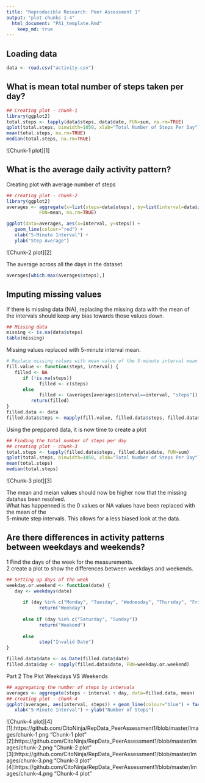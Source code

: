 ---  
title: "Reproducible Research: Peer Assessment 1"  
output: "plot chunks 1-4"  
  html_document: "PA1_template.Rmd"  
    keep_md: true  
---  

## Loading data
```{r loaddata}
data <- read.csv("activity.csv")
```
## What is mean total number of steps taken per day?
```{r}
## Creating plot - chunk-1
library(ggplot2)
total.steps <- tapply(data$steps, data$date, FUN=sum, na.rm=TRUE)
qplot(total.steps, binwidth=1050, xlab="Total Number of Steps Per Day")
mean(total.steps, na.rm=TRUE)
median(total.steps, na.rm=TRUE)
```
![Chunk-1 plot][1]  

## What is the average daily activity pattern?
Creating plot with average number of steps
```{r}
## creating plot - chunk-2
library(ggplot2)
averages <- aggregate(x=list(steps=data$steps), by=list(interval=data$interval),
            FUN=mean, na.rm=TRUE)

ggplot(data=averages, aes(x=interval, y=steps)) +
   geom_line(colour="red") +
   xlab("5-Minute Interval") +
   ylab("Step Average")
```
![Chunk-2 plot][2]  

The average across all the days in the dataset.
```{r}
averages[which.max(averages$steps),]
```

## Imputing missing values

If there is missing data (NA), replacing the missing data with the mean of the intervals should
keep any bias towards those values down.
```{r how_many_missing}
## Missing data
missing <- is.na(data$steps)
table(missing)
```

Missing values replaced with 5-minute interval mean.

```{r}
# Replace missing values with mean value of the 5-minute interval mean
fill.value <- function(steps, interval) {
   filled <- NA
      if (!is.na(steps))
            filled <- c(steps)
      else
            filled <- (averages[averages$interval==interval, "steps"])
         return(filled)
}
filled.data <- data
filled.data$steps <- mapply(fill.value, filled.data$steps, filled.data$interval)
```
Using the preppared data, it is now time to create a plot
```{r}
## Finding the total number of steps per day
## creating plot - chunk-3
total.steps <- tapply(filled.data$steps, filled.data$date, FUN=sum)
qplot(total.steps, binwidth=1050, xlab="Total Number of Steps Per Day")
mean(total.steps)
median(total.steps)
```
![Chunk-3 plot][3]  

The mean and meian values should now be higher now that the missing datahas been resolved.  
What has happenned is the 0 values or NA values have been replaced with the mean of the   
5-minute step intervals. This allows for a less biased look at the data.

## Are there differences in activity patterns between weekdays and weekends?  
1 Find the days of the week for the measurements.  
2 create a plot to show the differences between weekdays and weekends.

```{r}
## Setting up days of the week
weekday.or.weekend <- function(date) {
   day <- weekdays(date)
   
      if (day %in% c("Monday", "Tuesday", "Wednesday", "Thursday", "Friday"))
            return("Weekday")
   
      else if (day %in% c("Saturday", "Sunday"))
            return("Weekend")
   
      else
            stop("Invalid Date")
}

filled.data$date <- as.Date(filled.data$date)
filled.data$day <- sapply(filled.data$date, FUN=weekday.or.weekend)
```
Part 2 The Plot Weekdays VS Weekends
```{r}
## aggregating the number of steps by intervals
averages <- aggregate(steps ~ interval + day, data=filled.data, mean)
## creating plot - chunk-4
ggplot(averages, aes(interval, steps)) + geom_line(colour="blue") + facet_grid(day ~ .) +
   xlab("5-Minute Interval") + ylab("Number of Steps")
```
![Chunk-4 plot][4]
[1]:https://github.com/CitoNinja/RepData_PeerAssessment1/blob/master/Images/chunk-1.png "Chunk-1 plot"
[2]:https://github.com/CitoNinja/RepData_PeerAssessment1/blob/master/Images/chunk-2.png "Chunk-2 plot"
[3]:https://github.com/CitoNinja/RepData_PeerAssessment1/blob/master/Images/chunk-3.png "Chunk-3 plot"
[4]:https://github.com/CitoNinja/RepData_PeerAssessment1/blob/master/Images/chunk-4.png "Chunk-4 plot"
